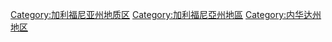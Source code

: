 [[Category:加利福尼亚州地质区|Category:加利福尼亚州地质区]]
[[Category:加利福尼亞州地區|Category:加利福尼亞州地區]]
[[Category:内华达州地区|Category:内华达州地区]]